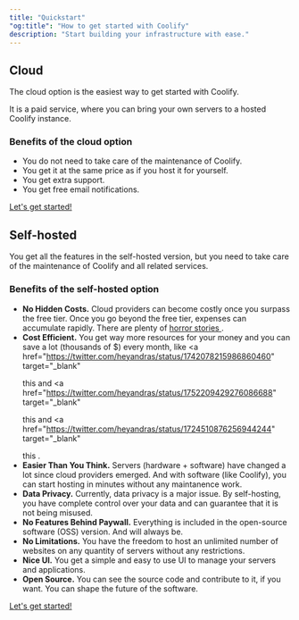 ```yaml
---
title: "Quickstart"
"og:title": "How to get started with Coolify"
description: "Start building your infrastructure with ease."
---
```


## Cloud

The cloud option is the easiest way to get started with Coolify.

It is a paid service, where you can bring your own servers to a hosted Coolify instance.

### Benefits of the cloud option

- You do not need to take care of the maintenance of Coolify.
- You get it at the same price as if you host it for yourself.
- You get extra support.
- You get free email notifications.

<a href="https://app.coolify.io">Let's get started!</a>

## Self-hosted

You get all the features in the self-hosted version, but you need to take care of the maintenance of Coolify and all related services.

### Benefits of the self-hosted option

- <strong>No Hidden Costs.</strong> Cloud providers can become costly once you surpass
  the free tier. Once you go beyond the free tier, expenses can accumulate rapidly.
  There are plenty of <a href="https://serverlesshorrors.com" target="_blank">
    horror stories
  </a>
  .
- <strong>Cost Efficient.</strong> You get way more resources for your money and
  you can save a lot (thousands of $) every month, like <a
    href="https://twitter.com/heyandras/status/1742078215986860460"
    target="_blank"
  >
    this
  </a> and <a
    href="https://twitter.com/heyandras/status/1752209429276086688"
    target="_blank"
  >
    this
  </a> and <a
    href="https://twitter.com/heyandras/status/1724510876256944244"
    target="_blank"
  >
    this
  </a>
  .
- <strong>Easier Than You Think.</strong> Servers (hardware + software) have changed
  a lot since cloud providers emerged. And with software (like Coolify), you can
  start hosting in minutes without any maintanence work.
- <strong>Data Privacy.</strong> Currently, data privacy is a major issue. By self-hosting,
  you have complete control over your data and can guarantee that it is not being
  misused.
- <strong>No Features Behind Paywall.</strong> Everything is included in the open-source
  software (OSS) version. And will always be.
- <strong>No Limitations.</strong> You have the freedom to host an unlimited number
  of websites on any quantity of servers without any restrictions.
- <strong>Nice UI.</strong> You get a simple and easy to use UI to manage your servers
  and applications.
- <strong>Open Source.</strong> You can see the source code and contribute to it,
  if you want. You can shape the future of the software.

<a href="/docs/installation">Let's get started!</a>
